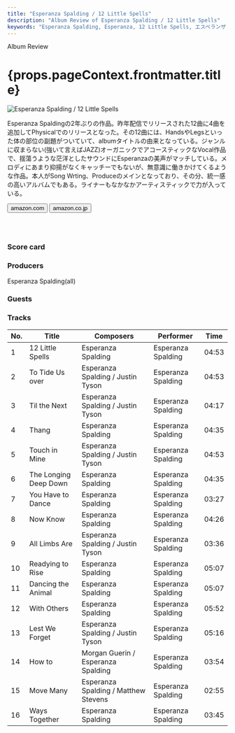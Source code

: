 ```yaml
---
title: "Esperanza Spalding / 12 Little Spells"
description: "Album Review of Esperanza Spalding / 12 Little Spells"
keywords: "Esperanza Spalding, Esperanza, 12 Little Spells, エスペランザ・スポルディング, １２・リトル・スペルズ"
---
```





<p className="largeP">Album Review</p>
<h1 className="h1--no--margin">{props.pageContext.frontmatter.title}</h1>

<Row  className="image-card-group">
	<Column colMd={3} colLg={4} noGutterMdLeft="">
       <ImageCard>

![Esperanza Spalding / 12 Little Spells](../../images/cd/espalding3L.png)

</ImageCard>
	</Column>
	<Column colMd={4} colLg={8} noGutterMdLeft="">
	<p>
	Esperanza Spaldingの2年ぶりの作品。昨年配信でリリースされた12曲に4曲を追加してPhysicalでのリリースとなった。その12曲には、HandsやLegsといった体の部位の副題がついていて、albumタイトルの由来となっている。ジャンルに収まらない(強いて言えばJAZZ)オーガニックでアコースティックなVocal作品で、揺蕩うような茫洋としたサウンドにEsperanzaの美声がマッチしている。メロディにあまり抑揚がなくキャッチーでもないが、無意識に働きかけてくるような作品。本人がSong Wrting、Produceのメインとなっており、その分、統一感の高いアルバムでもある。ライナーもなかなかアーティスティックで力が入っている。
	</p>
    <div>
	  <Button className="button-right-mergin"  href="https://amzn.to/2MGQv7w" renderIcon={ArrowUpRight} size='sm' kind='primary'>
      amazon.com
      </Button>
      <Button className="button-right-mergin"  href="https://amzn.to/2APbUJl" renderIcon={ArrowUpRight} size='sm' kind='secondary'>
      amazon.co.jp
      </Button>
	</div>
	<a style="display:inline-block;overflow:hidden;background:url(https://linkmaker.itunes.apple.com/ja-jp/lockup.svg?releaseDate=2019-05-10&kind=album&bubble=apple_music&style=mono-black) no-repeat;width:180px;height:45px;" href="https://geo.music.apple.com/jp/album/12-little-spells-deluxe-edition/1460037859?mt=1&app=music&ls=1&at=11lcug"></a>
	</Column>
</Row>
<Row >
	<Column colMd={4} colLg={4} noGutterMdLeft="">
<div>
  <h3>Score card</h3>
	<SliderJS1 value="5" />
  <SliderJS2 value="2" />
	<SliderJS3 value="2" />
  <SliderJS4 value="8" />
</div>
</Column>
<Column colMd={8} colLg={8} noGutterMdLeft="">
<div>
<h3>Producers</h3>
<p>
	Esperanza Spalding(all)
</p>
<h3>Guests</h3>
<p>
</p>
</div>
</Column>
</Row>

<h3>Tracks</h3>

| No. | Title                 | Composers                            | Performer          | Time  |
| --- | --------------------- | ------------------------------------ | ------------------ | ----- |
| 1   | 12 Little Spells      | Esperanza Spalding                   | Esperanza Spalding | 04:53 |
| 2   | To Tide Us over       | Esperanza Spalding / Justin Tyson    | Esperanza Spalding | 04:53 |
| 3   | Til the Next          | Esperanza Spalding / Justin Tyson    | Esperanza Spalding | 04:17 |
| 4   | Thang                 | Esperanza Spalding                   | Esperanza Spalding | 04:35 |
| 5   | Touch in Mine         | Esperanza Spalding / Justin Tyson    | Esperanza Spalding | 04:53 |
| 6   | The Longing Deep Down | Esperanza Spalding                   | Esperanza Spalding | 04:35 |
| 7   | You Have to Dance     | Esperanza Spalding                   | Esperanza Spalding | 03:27 |
| 8   | Now Know              | Esperanza Spalding                   | Esperanza Spalding | 04:26 |
| 9   | All Limbs Are         | Esperanza Spalding / Justin Tyson    | Esperanza Spalding | 03:36 |
| 10  | Readying to Rise      | Esperanza Spalding                   | Esperanza Spalding | 05:07 |
| 11  | Dancing the Animal    | Esperanza Spalding                   | Esperanza Spalding | 05:07 |
| 12  | With Others           | Esperanza Spalding                   | Esperanza Spalding | 05:52 |
| 13  | Lest We Forget        | Esperanza Spalding / Justin Tyson    | Esperanza Spalding | 05:16 |
| 14  | How to                | Morgan Guerin / Esperanza Spalding   | Esperanza Spalding | 03:54 |
| 15  | Move Many             | Esperanza Spalding / Matthew Stevens | Esperanza Spalding | 02:55 |
| 16  | Ways Together         | Esperanza Spalding                   | Esperanza Spalding | 03:45 |
